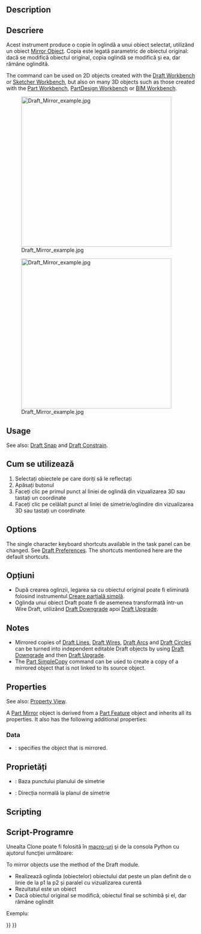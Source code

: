 <languages/>

{{Docnav
|[[Draft_Scale|Scale]]
|[[Draft_Offset|Offset]]
|[[Draft_Workbench|Draft]]
|IconL=Draft_Scale.svg
|IconR=Draft_Offset.svg
|IconC=Workbench_Draft.svg
}}

<div class="mw-translate-fuzzy">
{{GuiCommand/ro
|Name=Draft Mirror
|Name/ro=Draft Mirror
|MenuLocation=Draft → Mirror
|Workbenches=[[Draft_Workbench/ro|Draft]], [[Arch_Workbench/ro|Arch]]
|SeeAlso=[[Draft Scale/ro|Draft Scale]]
}}
</div>

==Description== 

<div class="mw-translate-fuzzy">
== Descriere ==
Acest instrument produce o copie în oglindă a unui obiect selectat, utilizând un obiect [[Part Mirror/ro|Mirror Object]]. Copia este legată parametric de obiectul original: dacă se modifică obiectul original, copia oglindă se modifică și ea, dar rămâne oglindită.
</div>

The command can be used on 2D objects created with the [[Draft_Workbench|Draft Workbench]] or [[Sketcher_Workbench|Sketcher Workbench]], but also on many 3D objects such as those created with the [[Part_Workbench|Part Workbench]], [[PartDesign_Workbench|PartDesign Workbench]] or [[BIM_Workbench|BIM Workbench]].

[[Image:Draft_Mirror_example.jpg|400px]]
<div class="mw-translate-fuzzy">
[[Image:Draft_Mirror_example.jpg|400px]]
</div>

==Usage== 

See also: [[Draft_Snap|Draft Snap]] and [[Draft_Constrain|Draft Constrain]].

<div class="mw-translate-fuzzy">
==Cum se utilizează==
# Selectați obiectele pe care doriți să le reflectați
# Apăsați butonul {{KEY|[[Image:Draft Mirror.png|16px]] [[Draft Mirror]]}}
# Faceți clic pe primul punct al liniei de oglindă din vizualizarea 3D sau tastați un coordinate
# Faceți clic pe celălalt punct al liniei de simetrie/oglindire din vizualizarea 3D sau tastați un coordinate
</div>

==Options==

The single character keyboard shortcuts available in the task panel can be changed. See [[Draft_Preferences|Draft Preferences]]. The shortcuts mentioned here are the default shortcuts.

<div class="mw-translate-fuzzy">
==Opțiuni==
* După crearea oglinzii, legarea sa cu obiectul original poate fi eliminată folosind instrumentul [[Part_SimpleCopy | Creare parțială simplă]].
* Oglinda unui obiect Draft poate fi de asemenea transformată într-un Wire Draft, utilizând [[Draft Downgrade]] apoi [[Draft Upgrade]].
</div>

==Notes==

* Mirrored copies of [[Draft_Line|Draft Lines]], [[Draft_Wire|Draft Wires]], [[Draft_Arc|Draft Arcs]] and [[Draft_Circle|Draft Circles]] can be turned into independent editable Draft objects by using [[Draft_Downgrade|Draft Downgrade]] and then [[Draft_Upgrade|Draft Upgrade]].
* The [[Part_SimpleCopy|Part SimpleCopy]] command can be used to create a copy of a mirrored object that is not linked to its source object.

==Properties==

See also: [[property_View|Property View]].

A [[Part_Mirror|Part Mirror]] object is derived from a [[Part_Feature|Part Feature]] object and inherits all its properties. It also has the following additional properties:

===Data===

{{TitleProperty|Base}}

* {{PropertyData|Source|Link}}: specifies the object that is mirrored.

{{TitleProperty|Plane}}

<div class="mw-translate-fuzzy">
==Proprietăți==
* {{PropertyData|Base}}: Baza punctului planului de simetrie
* {{PropertyData|Normal}}: Direcția normală la planul de simetrie
</div>

==Scripting==

<div class="mw-translate-fuzzy">
== Script-Programre ==
Unealta Clone poate fi folosită în [[macros/ro|macro-uri]] şi de la consola Python cu ajutorul funcţiei următoare:
</div>

To mirror objects use the {{incode|mirror}} method of the Draft module.

{{Code|code=
mirrored_list = mirror(objlist, p1, p2)
}}

<div class="mw-translate-fuzzy">
* Realizează oglinda (obiectelor) obiectului dat peste un plan definit de o linie de la p1 la p2 și paralel cu vizualizarea curentă
* Rezultatul este un obiect {{incode|Part::Mirroring}}
* Dacă obiectul original se modifică, obiectul final se schimbă și el, dar rămâne oglindit
</div>

Exempluː

{{Code|code=
import FreeCAD as App
import Draft

doc = App.newDocument()

place = App.Placement(FreeCAD.Vector(1000, 0, 0), App.Rotation())
polygon1 = Draft.make_polygon(3, 750)
polygon2 = Draft.make_polygon(5, 750, placement=place)

p1 = App.Vector(2000, -1000, 0)
p2 = App.Vector(2000, 1000, 0)

line1 = Draft.make_line(p1, p2)
mirrored1 = Draft.mirror(polygon1, p1, p2)

Line2 = Draft.make_line(-p1, -p2)
mirrored2 = Draft.mirror([polygon1, polygon2], -p1, -p2)

doc.recompute()
}}


{{Docnav
|[[Draft_Scale|Scale]]
|[[Draft_Offset|Offset]]
|[[Draft_Workbench|Draft]]
|IconL=Draft_Scale.svg
|IconR=Draft_Offset.svg
|IconC=Workbench_Draft.svg
}}

{{Draft Tools navi{{#translation:}}}}
{{Userdocnavi{{#translation:}}}}